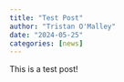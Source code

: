```yaml
---
title: "Test Post"
author: "Tristan O'Malley"
date: "2024-05-25"
categories: [news]
---
```


This is a test post!